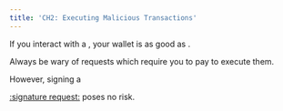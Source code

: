 ```yaml
---
title: 'CH2: Executing Malicious Transactions'
---
```


If you interact with a <Nutshell glossaryEntry="content/glossary/Malicious-Smart-Contract.mdx" children="Malicious Smart Contract" />, your wallet is as good as <Nutshell glossaryEntry="content/glossary/drained.mdx" children="drained" />.

Always be wary of requests which require you to pay <Nutshell children="gas fees" glossaryEntry="content/glossary/gas_fee.mdx" />  to execute them.

However, signing a 

[:signature request:](<> "") poses no risk.
